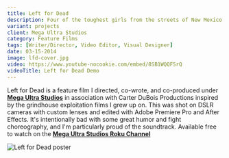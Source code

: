 ```yaml
---
title: Left for Dead
description: Four of the toughest girls from the streets of New Mexico take on the hit-men that killed their little sister.
variant: projects
client: Mega Ultra Studios
category: Feature Films
tags: [Writer/Director, Video Editor, Visual Designer]
date: 03-15-2014
image: lfd-cover.jpg
video: https://www.youtube-nocookie.com/embed/8SB1WQQFSrQ
videoTitle: Left for Dead Demo
---
```



Left for Dead is a feature film I directed, co-wrote, and co-produced under __[Mega Ultra Studios](megaultra.space)__ in association with Carter DuBois Productions inspired by the grindhouse exploitation films I grew up on. This was shot on DSLR cameras with custom lenses and edited with Adobe Premiere Pro and After Effects. It's intentionally bad with some great humor and fight choreography, and I'm particularly proud of the soundtrack. Available free to watch on the __[Mega Ultra Studios Roku Channel](https://channelstore.roku.com/details/61101b2967d58e2533e55f329a861eb4/mega-ultra-studios)__ 

![Left for Dead poster](./lfd-poster.jpg)

